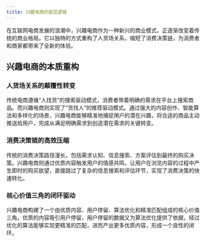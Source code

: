 ```yaml
---
title: 兴趣电商的底层逻辑
---
```


在互联网电商发展的浪潮中，兴趣电商作为一种新兴的商业模式，正逐渐改变着传统的商业格局。它以独特的方式重构了人货场关系，缩短了消费决策链，为消费者和商家都带来了全新的体验。

## 兴趣电商的本质重构

### 人货场关系的颠覆性转变

传统电商遵循“人找货”的搜索驱动模式，消费者带着明确的需求在平台上搜索商品。而兴趣电商则实现了“货找人”的推荐驱动模式。通过强大的内容创作、智能算法和多样化的场景，兴趣电商能够精准地捕捉用户的潜在兴趣，将合适的商品主动推送给用户，完成从满足明确需求到创造潜在需求的关键转变。

### 消费决策链的高效压缩

传统的消费决策路径漫长，包括需求认知、信息搜索、方案评估到最终的购买决策。兴趣电商则通过优质内容触发用户的情感共鸣，让用户在浏览内容的过程中产生即时的购买欲望，直接跳过了复杂的信息搜索和评估环节，实现了消费决策的快速转化。

### 核心价值三角的闭环驱动

兴趣电商构建了一个由优质内容、用户停留、算法优化和精准匹配组成的核心价值三角。优质的内容吸引用户停留，用户停留的数据又为算法优化提供了依据，经过优化的算法能够实现更精准的匹配，进而产出更多优质内容，形成一个良性的闭环。
